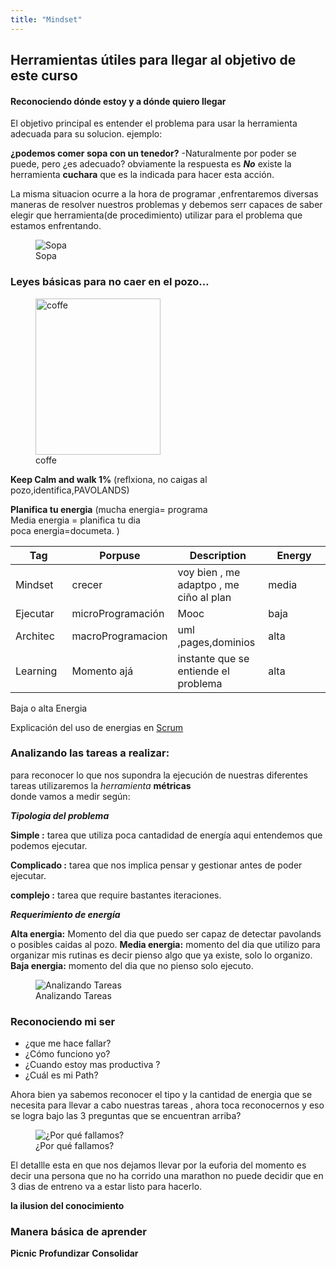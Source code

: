 ```yaml
---
title: "Mindset"
---
```



<h2> Herramientas útiles para llegar al objetivo de este curso</h2>

<h4><b>Reconociendo dónde estoy y a dónde quiero llegar</b></h4>


El objetivo principal es entender el problema para usar la herramienta adecuada para su solucion. ejemplo:

**¿podemos comer sopa con un tenedor?**
-Naturalmente por poder se puede, pero ¿es adecuado? obviamente la respuesta es ***No*** existe la herramienta **cuchara** que es la indicada para hacer esta acción.

La misma situacion ocurre a la hora de programar ,enfrentaremos diversas maneras de resolver nuestros problemas y debemos serr capaces de saber elegir que herramienta(de procedimiento) utilizar para el problema que estamos enfrentando.

![Sopa](img/Sin%20t%C3%ADtulo.png)

### Leyes básicas para no caer en el pozo...

![coffe](img/blu.png){width="200" height="250" align=rigth} 

**Keep Calm and walk 1%** (reflxiona, no caigas al pozo,identifica,PAVOLANDS) 

**Planifica tu energia** (mucha energia= programa<br>Media energia = planifica tu dia <br>poca energia=documeta. )

::: {#tbl-energy}

|Tag      | Porpuse | Description | Energy     |
|---------|---------|-------------|------------|
|Mindset  |  crecer  | voy bien , me adaptpo , me ciño al plan          |media |
|Ejecutar |  microProgramación       | Mooc  |     baja       |
|Architec |  macroProgramacion       | uml ,pages,dominios            |  alta          |
|Learning |Momento ajá | instante que se entiende el problema | alta |

Baja o alta Energia

:::

::: {.callout-note}
Explicación del uso de energias en [Scrum](https://www.welife.es/mente/salud-mental/aprende-a-gestionar-tu-energia-para-optimizar-tiempo-descansar/)
:::

### Analizando las tareas a realizar:

para reconocer lo que nos supondra la ejecución de nuestras diferentes tareas  utilizaremos la *herramienta* **métricas** <br>
donde vamos a medir   según:

***Tipologia del problema***

**Simple :** tarea  que utiliza  poca cantadidad de energía aqui entendemos que podemos ejecutar.

**Complicado :** tarea que nos implica pensar y gestionar antes de poder ejecutar.

**complejo :** tarea que require bastantes iteraciones.

***Requerimiento de energía*** 

**Alta energia:** Momento del dia que puedo ser capaz de detectar pavolands o posibles caidas al pozo.
**Media energia:** momento del dia que utilizo para organizar mis rutinas es decir pienso algo que ya existe, solo lo organizo.<br>
**Baja energia:** momento del dia que no pienso solo ejecuto.


![Analizando Tareas](img/tarea.png)



### Reconociendo mi ser  
- ¿que me hace fallar?
- ¿Cómo funciono yo?
- ¿Cuando estoy mas productiva ?
- ¿Cuál es mi Path?


Ahora bien ya sabemos reconocer el tipo y la cantidad de energia que se necesita para llevar a cabo nuestras tareas , ahora toca reconocernos y eso se logra bajo las 3 preguntas que se encuentran arriba?

![¿Por qué fallamos?](img/porqueFallamos.png){.lightbox}


El detallle esta en que nos dejamos llevar por la euforia del momento  es decir una persona que no ha corrido una marathon no puede decidir que en 3 dias de entreno va a estar listo para hacerlo.<br>

  **la ilusion del conocimiento**



### Manera básica de aprender 

**Picnic**
**Profundizar**
**Consolidar**






